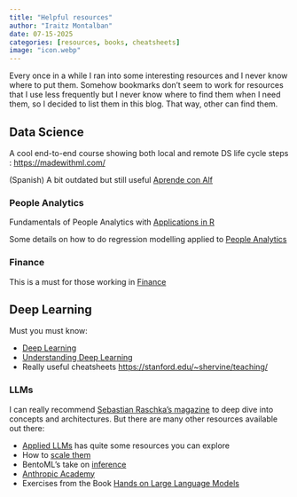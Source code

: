 ```yaml
---
title: "Helpful resources"
author: "Iraitz Montalban"
date: 07-15-2025
categories: [resources, books, cheatsheets]
image: "icon.webp"
---
```


Every once in a while I ran into some interesting resources and I never know where to put them. Somehow bookmarks don't seem to work for resources that I use less frequently but I never know where to find them when I need them, so I decided to list them in this blog. That way, other can find them.

## Data Science

A cool end-to-end course showing both local and remote DS life cycle steps : [https://madewithml.com/](https://madewithml.com/)

(Spanish) A bit outdated but still useful [Aprende con Alf](https://aprendeconalf.es/)

### People Analytics

Fundamentals of People Analytics with [Applications in R](https://link.springer.com/book/10.1007/978-3-031-28674-2)

Some details on how to do regression modelling applied to [People Analytics](https://peopleanalytics-regression-book.org/)

### Finance

This is a must for those working in [Finance](https://www.tidy-finance.org/python/)

## Deep Learning

Must you must know:

* [Deep Learning](https://www.deeplearningbook.org/)
* [Understanding Deep Learning](https://udlbook.github.io/udlbook/)
* Really useful cheatsheets [https://stanford.edu/~shervine/teaching/](https://stanford.edu/~shervine/teaching/)

### LLMs

I can really recommend [Sebastian Raschka's magazine](https://magazine.sebastianraschka.com/) to deep dive into concepts and architectures. But there are many other resources available out there:

* [Applied LLMs](https://applied-llms.org/) has quite some resources you can explore
* How to [scale them](https://jax-ml.github.io/scaling-book/)
* BentoML's take on [inference](https://bentoml.com/llm/)
* [Anthropic Academy](https://www.anthropic.com/learn)
* Exercises from the Book [Hands on Large Language Models](https://github.com/HandsOnLLM/Hands-On-Large-Language-Models)